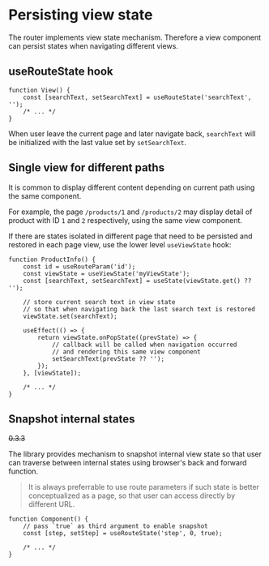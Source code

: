 <Module name="brew-js-react" />

# Persisting view state

The router implements view state mechanism. Therefore a view component can persist states when navigating different views. 

## useRouteState hook

```tsx
function View() {
    const [searchText, setSearchText] = useRouteState('searchText', '');
    /* ... */
}
```

When user leave the current page and later navigate back, `searchText` will be initialized with the last value set by `setSearchText`.

## Single view for different paths

It is common to display different content depending on current path using the same component.

For example, the page `/products/1` and `/products/2` may display detail of product with ID `1` and `2` respectively, using the same view component.

If there are states isolated in different page that need to be persisted and restored in each page view, use the lower level `useViewState` hook:

```tsx
function ProductInfo() {
    const id = useRouteParam('id');
    const viewState = useViewState('myViewState');
    const [searchText, setSearchText] = useState(viewState.get() ?? '');

    // store current search text in view state
    // so that when navigating back the last search text is restored
    viewState.set(searchText);

    useEffect(() => {
        return viewState.onPopState((prevState) => {
            // callback will be called when navigation occurred
            // and rendering this same view component
            setSearchText(prevState ?? '');
        });
    }, [viewState]);

    /* ... */
}
```

## Snapshot internal states

~~0.3.3~~

The library provides mechanism to snapshot internal view state so that user can traverse between internal states using browser's back and forward function.

> It is always preferrable to use route parameters if such state is better conceptualized as a page, so that user can access directly by different URL.

```tsx
function Component() {
    // pass `true` as third argument to enable snapshot
    const [step, setStep] = useRouteState('step', 0, true);

    /* ... */
}
```
